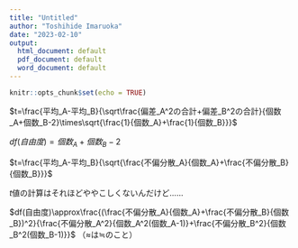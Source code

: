 ```yaml
---
title: "Untitled"
author: "Toshihide Imaruoka"
date: "2023-02-10"
output:
  html_document: default
  pdf_document: default
  word_document: default
---
```


```r
knitr::opts_chunk$set(echo = TRUE)
```

$t=\frac{平均_A-平均_B}{\sqrt\frac{偏差_A^2の合計+偏差_B^2の合計}{個数_A+個数_B-2}\times\sqrt{\frac{1}{個数_A}+\frac{1}{個数_B}}}$

$df(自由度)=個数_A+個数_B-2$

$t=\frac{平均_A-平均_B}{\sqrt{\frac{不偏分散_A}{個数_A}+\frac{不偏分散_B}{個数_B}}}$

$t$値の計算はそれほどややこしくないんだけど……

$df(自由度)\approx\frac{(\frac{不偏分散_A}{個数_A}+\frac{不偏分散_B}{個数_B})^2}{\frac{不偏分散_A^2}{個数_A^2(個数_A-1)}+\frac{不偏分散_B^2}{個数_B^2(個数_B-1)}}$  （$\approx$は$\fallingdotseq$のこと）

